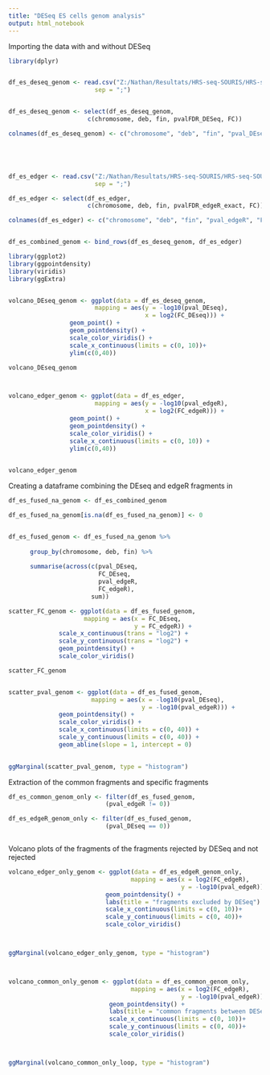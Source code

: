 ```yaml
---
title: "DESeq ES cells genom analysis"
output: html_notebook
---
```



Importing the data with and without DESeq

```r
library(dplyr)


df_es_deseq_genom <- read.csv("Z:/Nathan/Resultats/HRS-seq-SOURIS/HRS-seq-SOURIS-mm9-avec-DEseq/listHRS_ES_avecDESeq_refgenom.csv",
                        sep = ";")


df_es_deseq_genom <- select(df_es_deseq_genom, 
                      c(chromosome, deb, fin, pvalFDR_DESeq, FC))

colnames(df_es_deseq_genom) <- c("chromosome", "deb", "fin", "pval_DEseq", "FC_DEseq")





df_es_edger <- read.csv("Z:/Nathan/Resultats/HRS-seq-SOURIS/HRS-seq-SOURIS-mm9-sansDEseq/listHRS_ES_genom.csv",
                        sep = ";")

df_es_edger <- select(df_es_edger, 
                      c(chromosome, deb, fin, pvalFDR_edgeR_exact, FC))

colnames(df_es_edger) <- c("chromosome", "deb", "fin", "pval_edgeR", "FC_edgeR")


df_es_combined_genom <- bind_rows(df_es_deseq_genom, df_es_edger)


```





```r
library(ggplot2)
library(ggpointdensity)
library(viridis)
library(ggExtra)


volcano_DEseq_genom <- ggplot(data = df_es_deseq_genom,
                        mapping = aes(y = -log10(pval_DEseq),
                                      x = log2(FC_DEseq))) +
                 geom_point() +
                 geom_pointdensity() +
                 scale_color_viridis() +
                 scale_x_continuous(limits = c(0, 10))+
                 ylim(c(0,40))

volcano_DEseq_genom



volcano_edger_genom <- ggplot(data = df_es_edger, 
                        mapping = aes(y = -log10(pval_edgeR),
                                      x = log2(FC_edgeR))) +
                 geom_point() +
                 geom_pointdensity() +
                 scale_color_viridis() +
                 scale_x_continuous(limits = c(0, 10)) +
                 ylim(c(0,40))
   

volcano_edger_genom 


```



Creating a dataframe combining the DEseq and edgeR fragments in 

```r
df_es_fused_na_genom <- df_es_combined_genom

df_es_fused_na_genom[is.na(df_es_fused_na_genom)] <- 0


df_es_fused_genom <- df_es_fused_na_genom %>% 
      
      group_by(chromosome, deb, fin) %>% 
      
      summarise(across(c(pval_DEseq, 
                         FC_DEseq, 
                         pval_edgeR, 
                         FC_edgeR), 
                       sum))
```





```r
scatter_FC_genom <- ggplot(data = df_es_fused_genom,
                     mapping = aes(x = FC_DEseq,
                                   y = FC_edgeR)) +
              scale_x_continuous(trans = "log2") +
              scale_y_continuous(trans = "log2") +
              geom_pointdensity() +
              scale_color_viridis()

scatter_FC_genom



```




```r
scatter_pval_genom <- ggplot(data = df_es_fused_genom,
                       mapping = aes(x = -log10(pval_DEseq),
                                     y = -log10(pval_edgeR))) +
              geom_pointdensity() +
              scale_color_viridis() +
              scale_x_continuous(limits = c(0, 40)) +
              scale_y_continuous(limits = c(0, 40)) +
              geom_abline(slope = 1, intercept = 0)
   

ggMarginal(scatter_pval_genom, type = "histogram")
```



Extraction of the common fragments and specific fragments

```r

df_es_common_genom_only <- filter(df_es_fused_genom, 
                           (pval_edgeR != 0))

df_es_edgeR_genom_only <- filter(df_es_fused_genom,
                           (pval_DEseq == 0))



```



Volcano plots of the fragments of the fragments rejected by DESeq and not rejected

```r


volcano_edger_only_genom <- ggplot(data = df_es_edgeR_genom_only,
                                  mapping = aes(x = log2(FC_edgeR),
                                                y = -log10(pval_edgeR))) +
                           geom_pointdensity() +
                           labs(title = "fragments excluded by DESeq") +
                           scale_x_continuous(limits = c(0, 10))+
                           scale_y_continuous(limits = c(0, 40))+
                           scale_color_viridis()



ggMarginal(volcano_edger_only_genom, type = "histogram")



volcano_common_only_genom <- ggplot(data = df_es_common_genom_only,
                                  mapping = aes(x = log2(FC_edgeR),
                                                y = -log10(pval_edgeR))) +
                            geom_pointdensity() +
                            labs(title = "common fragments between DESeq and edgeR") +
                            scale_x_continuous(limits = c(0, 10))+
                            scale_y_continuous(limits = c(0, 40))+
                            scale_color_viridis()



ggMarginal(volcano_common_only_loop, type = "histogram")


```
